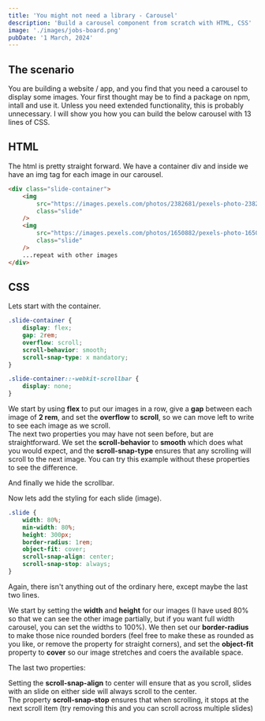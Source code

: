 ```yaml
---
title: 'You might not need a library - Carousel'
description: 'Build a carousel component from scratch with HTML, CSS'
image: './images/jobs-board.png'
pubDate: '1 March, 2024'
---
```



## The scenario

You are building a website / app, and you find that you need a carousel to display some images. Your first thought may be to find a package on npm, intall and use it. Unless you need extended functionality, this is probably unnecessary. I will show you how you can build the below carousel with 13 lines of CSS.

<Carousel />

## HTML

The html is pretty straight forward. We have a container div and inside we have an img tag for each image in our carousel.

```html
<div class="slide-container">
	<img
		src="https://images.pexels.com/photos/2382681/pexels-photo-2382681.jpeg?auto=compress&cs=tinysrgb&w=1260&h=750&dpr=2"
		class="slide"
	/>
	<img
		src="https://images.pexels.com/photos/1650882/pexels-photo-1650882.jpeg?auto=compress&cs=tinysrgb&w=1260&h=750&dpr=2"
		class="slide"
	/>
	...repeat with other images
</div>
```

## CSS

Lets start with the container.

```css
.slide-container {
	display: flex;
	gap: 2rem;
	overflow: scroll;
	scroll-behavior: smooth;
	scroll-snap-type: x mandatory;
}

.slide-container::-webkit-scrollbar {
	display: none;
}
```

We start by using **flex** to put our images in a row, give a **gap** between each image of **2 rem**, and set the **overflow** to **scroll**, so we can move left to write to see each image as we scroll. <br />
The next two properties you may have not seen before, but are straightforward.
We set the **scroll-behavior** to **smooth** which does what you would expect, and the **scroll-snap-type** ensures that any scrolling will scroll to the next image. You can try this example without these properties to see the difference. <br />

And finally we hide the scrollbar.

Now lets add the styling for each slide (image).

```css
.slide {
	width: 80%;
	min-width: 80%;
	height: 300px;
	border-radius: 1rem;
	object-fit: cover;
	scroll-snap-align: center;
	scroll-snap-stop: always;
}
```

Again, there isn't anything out of the ordinary here, except maybe the last two lines.

We start by setting the **width** and **height** for our images (I have used 80% so that we can see the other image partially, but if you want full width carousel, you can set the widths to 100%). We then set our **border-radius** to make those nice rounded borders (feel free to make these as rounded as you like, or remove the property for straight corners), and set the **object-fit** property to **cover** so our image stretches and coers the available space.

The last two properties:

Setting the **scroll-snap-align** to center will ensure that as you scroll, slides with an slide on either side will always scroll to the center. <br />
The property **scroll-snap-stop** ensures that when scrolling, it stops at the next scroll item (try removing this and you can scroll across multiple slides)
